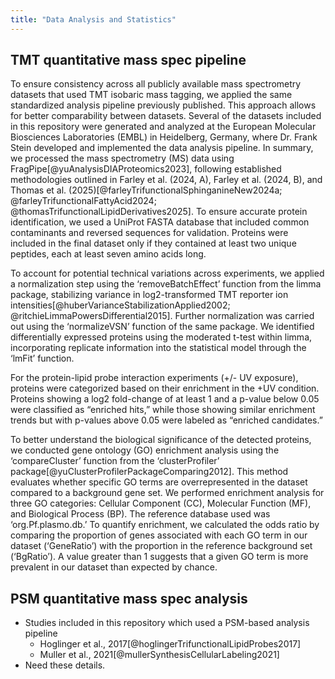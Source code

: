 ```yaml
---
title: "Data Analysis and Statistics"
---
```


## TMT quantitative mass spec pipeline

To ensure consistency across all publicly available mass spectrometry datasets that used TMT isobaric mass tagging, we applied the same standardized analysis pipeline previously published. This approach allows for better comparability between datasets. Several of the datasets included in this repository were generated and analyzed at the European Molecular Biosciences Laboratories (EMBL) in Heidelberg, Germany, where Dr. Frank Stein developed and implemented the data analysis pipeline.
In summary, we processed the mass spectrometry (MS) data using FragPipe[@yuAnalysisDIAProteomics2023], following established methodologies outlined in Farley et al. (2024, A), Farley et al. (2024, B), and Thomas et al. (2025)[@farleyTrifunctionalSphinganineNew2024a; @farleyTrifunctionalFattyAcid2024; @thomasTrifunctionalLipidDerivatives2025]. To ensure accurate protein identification, we used a UniProt FASTA database that included common contaminants and reversed sequences for validation. Proteins were included in the final dataset only if they contained at least two unique peptides, each at least seven amino acids long.

To account for potential technical variations across experiments, we applied a normalization step using the 'removeBatchEffect' function from the limma package, stabilizing variance in log2-transformed TMT reporter ion intensities[@huberVarianceStabilizationApplied2002; @ritchieLimmaPowersDifferential2015]. Further normalization was carried out using the 'normalizeVSN' function of the same package. We identified differentially expressed proteins using the moderated t-test within limma, incorporating replicate information into the statistical model through the 'lmFit' function.

For the protein-lipid probe interaction experiments (+/- UV exposure), proteins were categorized based on their enrichment in the +UV condition. Proteins showing a log2 fold-change of at least 1 and a p-value below 0.05 were classified as "enriched hits," while those showing similar enrichment trends but with p-values above 0.05 were labeled as “enriched candidates.”

To better understand the biological significance of the detected proteins, we conducted gene ontology (GO) enrichment analysis using the 'compareCluster' function from the 'clusterProfiler' package[@yuClusterProfilerPackageComparing2012]. This method evaluates whether specific GO terms are overrepresented in the dataset compared to a background gene set. We performed enrichment analysis for three GO categories: Cellular Component (CC), Molecular Function (MF), and Biological Process (BP). The reference database used was 'org.Pf.plasmo.db.' To quantify enrichment, we calculated the odds ratio by comparing the proportion of genes associated with each GO term in our dataset ('GeneRatio') with the proportion in the reference background set ('BgRatio'). A value greater than 1 suggests that a given GO term is more prevalent in our dataset than expected by chance.


## PSM quantitative mass spec analysis

* Studies included in this repository which used a PSM-based analysis pipeline
	- Hoglinger et al., 2017[@hoglingerTrifunctionalLipidProbes2017]
	- Muller et al., 2021[@mullerSynthesisCellularLabeling2021]

* Need these details.
